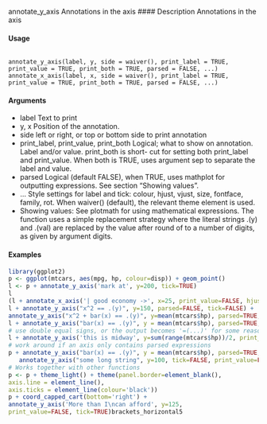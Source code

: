 
annotate_y_axis
Annotations in the axis
#### Description
Annotations in the axis

#### Usage
<pre><code>
annotate_y_axis(label, y, side = waiver(), print_label = TRUE,
print_value = TRUE, print_both = TRUE, parsed = FALSE, ...)
annotate_x_axis(label, x, side = waiver(), print_label = TRUE,
print_value = TRUE, print_both = TRUE, parsed = FALSE, ...)
</code></pre>

#### Arguments
* label Text to print
* y, x Position of the annotation.
* side left or right, or top or bottom side to print annotation
* print_label, print_value, print_both Logical; what to show on annotation. Label and/or value. print_both is short-
cut for setting both print_label and print_value. When both is TRUE, uses argument sep to separate the label and value.
* parsed Logical (default FALSE), when TRUE, uses mathplot for outputting expressions. See section "Showing values".
* ... Style settings for label and tick: colour, hjust, vjust, size, fontface, family, rot. When waiver() (default), the relevant theme element is used.
* Showing values: See plotmath for using mathematical expressions. The function uses a simple replacement strategy where the literal strings .(y) and .(val) are replaced by the value after round of to a number of digits, as given by argument digits.

#### Examples
```r
library(ggplot2)
p <- ggplot(mtcars, aes(mpg, hp, colour=disp)) + geom_point()
l <- p + annotate_y_axis('mark at', y=200, tick=TRUE)
l
(l + annotate_x_axis('| good economy ->', x=25, print_value=FALSE, hjust=0, tick=TRUE))
l + annotate_y_axis("x^2 == .(y)", y=150, parsed=FALSE, tick=FALSE) +
annotate_y_axis("x^2 + bar(x) == .(y)", y=mean(mtcars$hp), parsed=TRUE, tick=TRUE)
l + annotate_y_axis("bar(x) == .(y)", y = mean(mtcars$hp), parsed=TRUE, tick=FALSE)
# use double equal signs, or the output becomes '=(...)' for some reason.
l + annotate_y_axis('this is midway', y=sum(range(mtcars$hp))/2, print_value = FALSE, side='left')
# work around if an axis only contains parsed expressions
p + annotate_y_axis("bar(x) == .(y)", y = mean(mtcars$hp), parsed=TRUE, tick=FALSE) +
   annotate_y_axis("some long string", y=100, tick=FALSE, print_value=FALSE, colour=NA)
# Works together with other functions
p <- p + theme_light() + theme(panel.border=element_blank(),
axis.line = element_line(),
axis.ticks = element_line(colour='black'))
p + coord_capped_cart(bottom='right') +
annotate_y_axis('More than I\ncan afford', y=125,
print_value=FALSE, tick=TRUE)brackets_horizontal5

```
